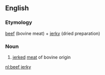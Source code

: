 ==English==

===Etymology===
[[beef]] (bovine meat) + [[jerky]] (dried preparation)

===Noun===
{{en-noun|beef jerkies}}
# [[jerked]] [[meat]] of bovine origin

[[nl:beef jerky]]